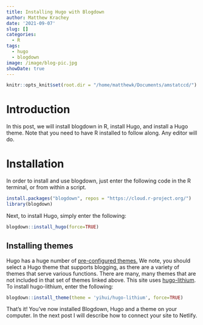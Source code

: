 ```yaml
---
title: Installing Hugo with Blogdown
author: Matthew Krachey
date: '2021-09-07'
slug: []
categories:
  - R
tags:
  - hugo
  - blogdown
image: /image/blog-pic.jpg
showDate: true
---
```


```r
knitr::opts_knit$set(root.dir = "/home/matthewk/Documents/amstatccd/")
```

# Introduction

In this post, we will install blogdown in R, install Hugo, and install a Hugo theme.  Note that you need to have R installed to follow along.  Any editor will do.


# Installation

In order to install and use blogdown, just enter the following code in the R terminal, or from within a script.

```r
install.packages("blogdown", repos = "https://cloud.r-project.org/")
library(blogdown)
```
Next, to install Hugo, simply enter the following: 


```r
blogdown::install_hugo(force=TRUE)
```


## Installing themes

Hugo has a huge number of [pre-configured themes.](https://themes.gohugo.io/) We note, you should select a Hugo theme that supports blogging, as there are a variety of themes that serve various functions.  There are many, many themes that are not included in that set of themes linked above.  This site uses [hugo-lithium](https://github.com/yihui/hugo-lithium). To install hugo-lithium, enter the following:

```r

blogdown::install_theme(theme = 'yihui/hugo-lithium', force=TRUE)
```


That's it!  You've now installed Blogdown, Hugo and a theme on your computer.  In the next post I will describe how to connect your site to Netlify.